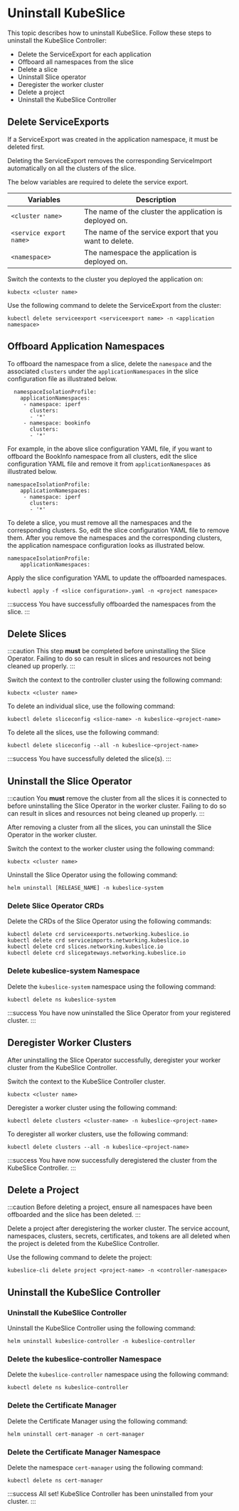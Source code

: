 # Uninstall KubeSlice
This topic describes how to uninstall KubeSlice. Follow these steps to uninstall the KubeSlice Controller:

- Delete the ServiceExport for each application
- Offboard all namespaces from the slice
- Delete a slice
- Uninstall Slice operator
- Deregister the worker cluster
- Delete a project
- Uninstall the KubeSlice Controller

## Delete ServiceExports
If a ServiceExport was created in the application namespace, it must be deleted first.

Deleting the ServiceExport removes the corresponding ServiceImport automatically on all the clusters of the slice.

The below variables are required to delete the service export.

| Variables | Description |
|-------------------------|--------------------------------------------------------- 
| `<cluster name>` | The name of the cluster the application is deployed on.
| `<service export name>` | The name of the service export that you want to delete.
| `<namespace>` | The namespace the application is deployed on.

Switch the contexts to the cluster you deployed the application on:

```
kubectx <cluster name>
```

Use the following command to delete the ServiceExport from the cluster:

``` 
kubectl delete serviceexport <serviceexport name> -n <application namespace>
```
## Offboard Application Namespaces
To offboard the namespace from a slice, delete the `namespace` and the associated 
`clusters` under the `applicationNamespaces` in the slice configuration file as 
illustrated below.

``` 
  namespaceIsolationProfile:
    applicationNamespaces:
     - namespace: iperf
       clusters:
       - '*'
     - namespace: bookinfo
       clusters:
       - '*'
```

For example, in the above slice configuration YAML file, if you want to offboard the 
BookInfo namespace from all clusters, edit the slice configuration YAML file and remove it 
from `applicationNamespaces` as illustrated below.

```
namespaceIsolationProfile:
    applicationNamespaces:
     - namespace: iperf
       clusters:
       - '*'
```

To delete a slice, you must remove all the namespaces and the corresponding clusters. So, 
edit the slice configuration YAML file to remove them. After you remove the namespaces 
and the corresponding clusters, the application namespace configuration looks as 
illustrated below.

``` 
namespaceIsolationProfile:
    applicationNamespaces:
```

Apply the slice configuration YAML to update the offboarded namespaces.

``` 
kubectl apply -f <slice configuration>.yaml -n <project namespace>
```

:::success
You have successfully offboarded the namespaces from the slice.
:::

## Delete Slices

:::caution
This step **must** be completed before uninstalling the Slice Operator. Failing to do so 
can result in slices and resources not being cleaned up properly.
:::

Switch the context to the controller cluster using the following command:

```
kubectx <cluster name>
```

To delete an individual slice, use the following command:

```
kubectl delete sliceconfig <slice-name> -n kubeslice-<project-name>
```

To delete all the slices, use the following command:

``` 
kubectl delete sliceconfig --all -n kubeslice-<project-name>
```

:::success
You have successfully deleted the slice(s).
:::

## Uninstall the Slice Operator
:::caution
You **must** remove the cluster from all the slices it is connected to before uninstalling the 
Slice Operator in the worker cluster. Failing to do so can result in slices and 
resources not being cleaned up properly.
:::

After removing a cluster from all the slices, you can uninstall the Slice Operator 
in the worker cluster.

Switch the context to the worker cluster using the following command:

``` 
kubectx <cluster name>
```

Uninstall the Slice Operator using the following command:

```
helm uninstall [RELEASE_NAME] -n kubeslice-system
```

### Delete Slice Operator CRDs
Delete the CRDs of the Slice Operator using the following commands:

``` 
kubectl delete crd serviceexports.networking.kubeslice.io
kubectl delete crd serviceimports.networking.kubeslice.io
kubectl delete crd slices.networking.kubeslice.io
kubectl delete crd slicegateways.networking.kubeslice.io
```
### Delete kubeslice-system Namespace
Delete the `kubeslice-system` namespace using the following command:

``` 
kubectl delete ns kubeslice-system
```
:::success
You have now uninstalled the Slice Operator from your registered cluster.
:::

## Deregister Worker Clusters
After uninstalling the Slice Operator successfully, deregister your worker cluster from 
the KubeSlice Controller.

Switch the context to the KubeSlice Controller cluster.

```
kubectx <cluster name>
```

Deregister a worker cluster using the following command:

``` 
kubectl delete clusters <cluster-name> -n kubeslice-<project-name>
```

To deregister all worker clusters, use the following command:

```
kubectl delete clusters --all -n kubeslice-<project-name>
```

:::success
You have now successfully deregistered the cluster from the KubeSlice Controller.
:::

## Delete a Project

:::caution
Before deleting a project, ensure all namespaces have been offboarded and the slice has been deleted.
:::

Delete a project after deregistering the worker cluster. The service account, namespaces, clusters, secrets, certificates, and tokens 
are all deleted when the project is deleted from the KubeSlice Controller.
   
Use the following command to delete the project:

```
kubeslice-cli delete project <project-name> -n <controller-namespace>
```

## Uninstall the KubeSlice Controller


### Uninstall the KubeSlice Controller

Uninstall the KubeSlice Controller using the following command:

``` 
helm uninstall kubeslice-controller -n kubeslice-controller
```
### Delete the kubeslice-controller Namespace

Delete the `kubeslice-controller` namespace using the following command:

```
kubectl delete ns kubeslice-controller
```
### Delete the Certificate Manager
Delete the Certificate Manager using the following command:

``` 
helm uninstall cert-manager -n cert-manager
```
### Delete the Certificate Manager Namespace

Delete the namespace `cert-manager` using the following command:

```
kubectl delete ns cert-manager
```

:::success
All set! KubeSlice Controller has been uninstalled from your cluster.
:::